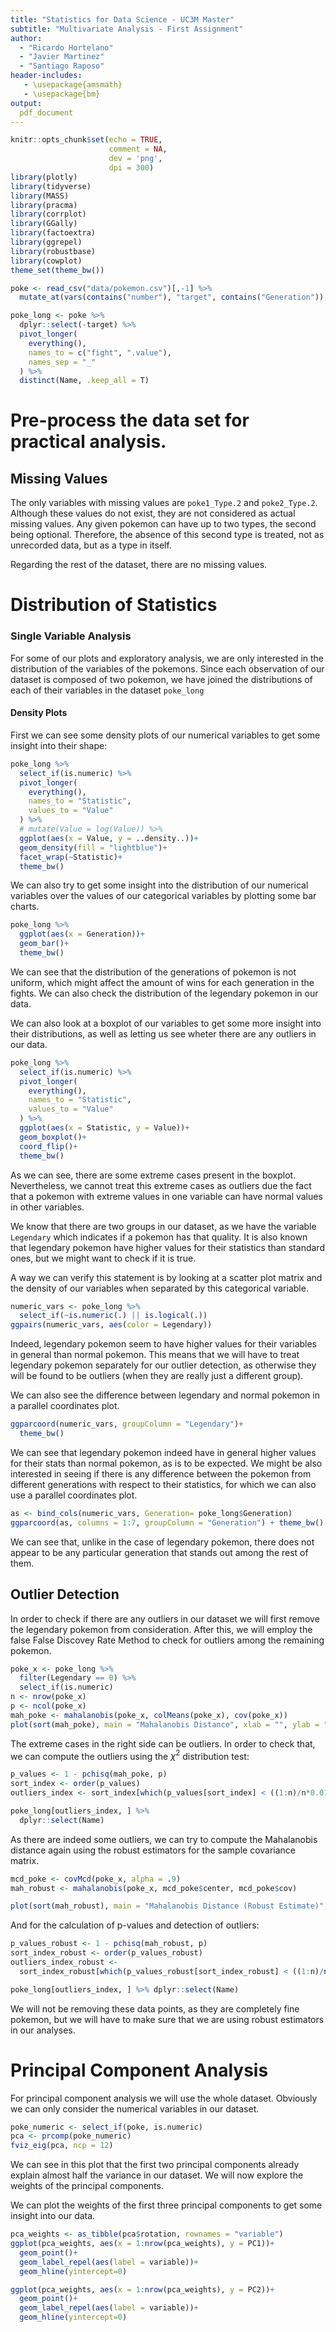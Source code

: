 ```yaml
---
title: "Statistics for Data Science - UC3M Master"
subtitle: "Multivariate Analysis - First Assignment"
author: 
  - "Ricardo Hortelano"
  - "Javier Martinez"
  - "Santiago Raposo"
header-includes:
   - \usepackage{amsmath}
   - \usepackage{bm}
output:
  pdf_document
---
```

```r
knitr::opts_chunk$set(echo = TRUE,
                      comment = NA,
                      dev = 'png',
                      dpi = 300)
library(plotly)
library(tidyverse)
library(MASS)
library(pracma)
library(corrplot)
library(GGally)
library(factoextra)
library(ggrepel)
library(robustbase)
library(cowplot)
theme_set(theme_bw())
```

```r
poke <- read_csv("data/pokemon.csv")[,-1] %>% 
  mutate_at(vars(contains("number"), "target", contains("Generation")), as.factor)

poke_long <- poke %>%
  dplyr::select(-target) %>%
  pivot_longer(
    everything(),
    names_to = c("fight", ".value"),
    names_sep = "_"
  ) %>% 
  distinct(Name, .keep_all = T)
```


# Pre-process the data set for practical analysis.

## Missing Values
The only variables with missing values are `poke1_Type.2` and `poke2_Type.2`. Although these values do not exist, they are not considered as actual missing values. Any given pokemon can have up to two types, the second being optional. Therefore, the absence of this second type is treated, not as unrecorded data, but as a type in itself.

Regarding the rest of the dataset, there are no missing values.

# Distribution of Statistics

### Single Variable Analysis
For some of our plots and exploratory analysis, we are only interested in the distribution of the variables of the pokemons. Since each observation of our dataset is composed of two pokemon, we have joined the distributions of each of their variables in the dataset `poke_long`

#### Density Plots
First we can see some density plots of our numerical variables to get some insight into their shape:

```r
poke_long %>% 
  select_if(is.numeric) %>% 
  pivot_longer(
    everything(),
    names_to = "Statistic",
    values_to = "Value"
  ) %>% 
  # mutate(Value = log(Value)) %>% 
  ggplot(aes(x = Value, y = ..density..))+ 
  geom_density(fill = "lightblue")+
  facet_wrap(~Statistic)+
  theme_bw()
```

We can also try to get some insight into the distribution of our numerical variables over the values of our categorical variables by plotting some bar charts.

```r
poke_long %>% 
  ggplot(aes(x = Generation))+
  geom_bar()+
  theme_bw()
```

We can see that the distribution of the generations of pokemon is not uniform, which might affect the amount of wins for each generation in the fights. We can also check the distribution of the legendary pokemon in our data.

We can also look at a boxplot of our variables to get some more insight into their distributions, as well as letting us see wheter there are any outliers in our data.
```r
poke_long %>% 
  select_if(is.numeric) %>% 
  pivot_longer(
    everything(),
    names_to = "Statistic",
    values_to = "Value"
  ) %>% 
  ggplot(aes(x = Statistic, y = Value))+
  geom_boxplot()+
  coord_flip()+
  theme_bw()
```
As we can see, there are some extreme cases present in the boxplot. Nevertheless, we cannot treat this extreme cases as outliers due the fact that a pokemon with extreme values in one variable can have normal values in other variables.

We know that there are two groups in our dataset, as we have the variable `Legendary` which indicates if a pokemon has that quality. It is also known that legendary pokemon have higher values for their statistics than standard ones, but we might want to check if it is true.

A way we can verify this statement is by looking at a scatter plot matrix and the density of our variables when separated by this categorical variable.
```r
numeric_vars <- poke_long %>% 
  select_if(~is.numeric(.) || is.logical(.))
ggpairs(numeric_vars, aes(color = Legendary))
```
Indeed, legendary pokemon seem to have higher values for their variables in general than normal pokemon. This means that we will have to treat legendary pokemon separately for our outlier detection, as otherwise they will be found to be outliers (when they are really just a different group).

We can also see the difference between legendary and normal pokemon in a parallel coordinates plot.
```r
ggparcoord(numeric_vars, groupColumn = "Legendary")+
  theme_bw()
```

We can see that legendary pokemon indeed have in general higher values for their stats than normal pokemon, as is to be expected. We might be also interested in seeing if there is any difference between the pokemon from different generations with respect to their statistics, for which we can also use a parallel coordinates plot.
```r
as <- bind_cols(numeric_vars, Generation= poke_long$Generation)
ggparcoord(as, columns = 1:7, groupColumn = "Generation") + theme_bw()
```
We can see that, unlike in the case of legendary pokemon, there does not appear to be any particular generation that stands out among the rest of them.

## Outlier Detection
In order to check if there are any outliers in our dataset we will first remove the legendary pokemon from consideration. After this, we will employ the false False Discovey Rate Method to check for outliers among the remaining pokemon.
```r
poke_x <- poke_long %>%
  filter(Legendary == 0) %>% 
  select_if(is.numeric)
n <- nrow(poke_x)
p <- ncol(poke_x)
mah_poke <- mahalanobis(poke_x, colMeans(poke_x), cov(poke_x))
plot(sort(mah_poke), main = "Mahalanobis Distance", xlab = "", ylab = "")
```
The extreme cases in the right side can be outliers. In order to check that, we can compute the outliers using the $\chi^2$ distribution test:
```r
p_values <- 1 - pchisq(mah_poke, p)
sort_index <- order(p_values)
outliers_index <- sort_index[which(p_values[sort_index] < ((1:n)/n*0.01))]

poke_long[outliers_index, ] %>% 
  dplyr::select(Name)
```

As there are indeed some outliers, we can try to compute the Mahalanobis distance again using the robust estimators for the sample covariance matrix.
```r
mcd_poke <- covMcd(poke_x, alpha = .9)
mah_robust <- mahalanobis(poke_x, mcd_poke$center, mcd_poke$cov)

plot(sort(mah_robust), main = "Mahalanobis Distance (Robust Estimate)", xlab = "", ylab= "")
```

And for the calculation of p-values and detection of outliers:
```r
p_values_robust <- 1 - pchisq(mah_robust, p)
sort_index_robust <- order(p_values_robust)
outliers_index_robust <- 
  sort_index_robust[which(p_values_robust[sort_index_robust] < ((1:n)/n*0.01))]

poke_long[outliers_index, ] %>% dplyr::select(Name)
```
We will not be removing these data points, as they are completely fine pokemon, but we will have to make sure that we are using robust estimators in our analyses.

# Principal Component Analysis

For principal component analysis we will use the whole dataset. Obviously we can only consider the numerical variables in our dataset.

```r
poke_numeric <- select_if(poke, is.numeric) 
pca <- prcomp(poke_numeric)
fviz_eig(pca, ncp = 12)
```
We can see in this plot that the first two principal components already explain almost half the variance in our dataset. We will now explore the weights of the principal components.

We can plot the weights of the first three principal components to get some insight into our data.
```r
pca_weights <- as_tibble(pca$rotation, rownames = "variable")
ggplot(pca_weights, aes(x = 1:nrow(pca_weights), y = PC1))+
  geom_point()+
  geom_label_repel(aes(label = variable))+
  geom_hline(yintercept=0)
```

```r
ggplot(pca_weights, aes(x = 1:nrow(pca_weights), y = PC2))+
  geom_point()+
  geom_label_repel(aes(label = variable))+
  geom_hline(yintercept=0)
```

